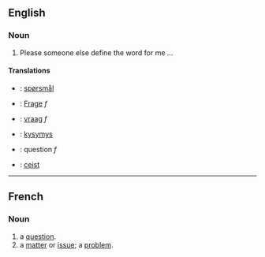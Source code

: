 == English ==
=== Noun ===

# Please someone else define the word for me ...

==== Translations ====
*{{da}}: [[spørsmål]]
*{{de}}: [[Frage]] ''f''
*{{nl}}: [[vraag]] ''f''
*{{fi}}: [[kysymys]]
*{{fr}}: question ''f''
*{{ga}}: [[ceist]]

----

== French ==
=== Noun ===

# a [[question]].
# a [[matter]] or [[issue]]; a [[problem]].